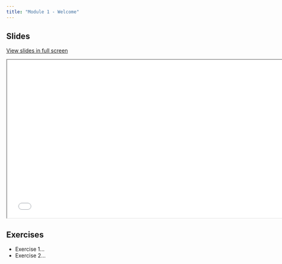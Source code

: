 ```yaml
---
title: "Module 1 - Welcome"
---
```


## Slides

[View slides in full screen](../../modules/07-data-package/07-data-package.html)

<div>

```{=html}
<iframe class="slide-deck" src="07-data-package.html" height="420" width="747"></iframe>
```

</div>

## Exercises

-   Exercise 1...
-   Exercise 2...

